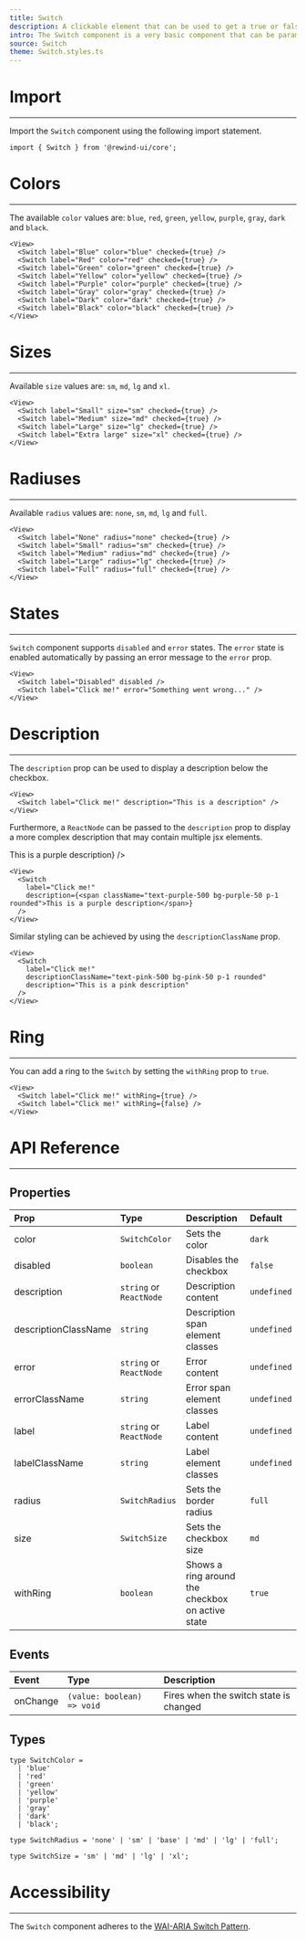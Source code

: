 ```yaml
---
title: Switch
description: A clickable element that can be used to get a true or false value.
intro: The Switch component is a very basic component that can be parametrized by its size, tone, shadow and other properties.
source: Switch
theme: Switch.styles.ts
---
```


# Import
---
Import the `Switch` component using the following import statement.

```tsx
import { Switch } from '@rewind-ui/core';
```

# Colors
---
The available `color` values are: `blue`, `red`, `green`, `yellow`, `purple`, `gray`, `dark` and `black`.

<View>
  <Switch label="Blue" color="blue" checked={true} />
  <Switch label="Red" color="red" checked={true} />
  <Switch label="Green" color="green" checked={true} />
  <Switch label="Yellow" color="yellow" checked={true} />
  <Switch label="Purple" color="purple" checked={true} />
  <Switch label="Gray" color="gray" checked={true} />
  <Switch label="Dark" color="dark" checked={true} />
  <Switch label="Black" color="black" checked={true} />
</View>

```tsx
<View>
  <Switch label="Blue" color="blue" checked={true} />
  <Switch label="Red" color="red" checked={true} />
  <Switch label="Green" color="green" checked={true} />
  <Switch label="Yellow" color="yellow" checked={true} />
  <Switch label="Purple" color="purple" checked={true} />
  <Switch label="Gray" color="gray" checked={true} />
  <Switch label="Dark" color="dark" checked={true} />
  <Switch label="Black" color="black" checked={true} />
</View>
```

# Sizes
---
Available `size` values are: `sm`, `md`, `lg` and `xl`.

<View>
  <Switch label="Small" size="sm" checked={true} />
  <Switch label="Medium" size="md" checked={true} />
  <Switch label="Large" size="lg" checked={true} />
  <Switch label="Extra large" size="xl" checked={true} />
</View>

```tsx
<View>
  <Switch label="Small" size="sm" checked={true} />
  <Switch label="Medium" size="md" checked={true} />
  <Switch label="Large" size="lg" checked={true} />
  <Switch label="Extra large" size="xl" checked={true} />
</View>
```

# Radiuses
---
Available `radius` values are: `none`, `sm`, `md`, `lg` and `full`.

<View>
  <Switch label="None" radius="none" checked={true} />
  <Switch label="Small" radius="sm" checked={true} />
  <Switch label="Medium" radius="md" checked={true} />
  <Switch label="Large" radius="lg" checked={true} />
  <Switch label="Full" radius="full" checked={true} />
</View>

```tsx
<View>
  <Switch label="None" radius="none" checked={true} />
  <Switch label="Small" radius="sm" checked={true} />
  <Switch label="Medium" radius="md" checked={true} />
  <Switch label="Large" radius="lg" checked={true} />
  <Switch label="Full" radius="full" checked={true} />
</View>
```

# States
---
`Switch` component supports `disabled` and `error` states. The `error` state is enabled automatically by passing an error message to the `error` prop.

<View>
  <Switch label="Disabled" disabled />
  <Switch label="Click me!" error="Something went wrong..." />
</View>

```tsx
<View>
  <Switch label="Disabled" disabled />
  <Switch label="Click me!" error="Something went wrong..." />
</View>
```

# Description
---
The `description` prop can be used to display a description below the checkbox.

<View>
  <Switch label="Click me!" description="This is a description" />
</View>

```tsx
<View>
  <Switch label="Click me!" description="This is a description" />
</View>
```

Furthermore, a `ReactNode` can be passed to the `description` prop to display a more complex description that may contain multiple jsx elements.

<View>
  <Switch label="Click me!" description={<span className="text-purple-500 bg-purple-50 p-1 rounded">This is a purple description</span>} />
</View>

```tsx
<View>
  <Switch
    label="Click me!"
    description={<span className="text-purple-500 bg-purple-50 p-1 rounded">This is a purple description</span>}
  />
</View>
```

Similar styling can be achieved by using the `descriptionClassName` prop.

<View>
  <Switch label="Click me!" descriptionClassName="text-pink-500 bg-pink-50 p-1 rounded" description="This is a pink description" />
</View>

```tsx
<View>
  <Switch
    label="Click me!"
    descriptionClassName="text-pink-500 bg-pink-50 p-1 rounded"
    description="This is a pink description"
  />
</View>
```

# Ring
---
You can add a ring to the `Switch` by setting the `withRing` prop to `true`.

<View>
  <Switch label="Click me!" withRing={true} />
  <Switch label="Click me!" withRing={false} />
</View>

```tsx
<View>
  <Switch label="Click me!" withRing={true} />
  <Switch label="Click me!" withRing={false} />
</View>
```

# API Reference
---
## Properties

| Prop                 | Type                    | Description                                      | Default     |
|:---------------------|:------------------------|:-------------------------------------------------|:------------|
| color                | `SwitchColor`           | Sets the color                                   | `dark`      |
| disabled             | `boolean`               | Disables the checkbox                            | `false`     |
| description          | `string` or `ReactNode` | Description content                              | `undefined` |
| descriptionClassName | `string`                | Description span element classes                 | `undefined` |
| error                | `string` or `ReactNode` | Error content                                    | `undefined` |
| errorClassName       | `string`                | Error span element classes                       | `undefined` |
| label                | `string` or `ReactNode` | Label content                                    | `undefined` |
| labelClassName       | `string`                | Label element classes                            | `undefined` |
| radius               | `SwitchRadius`          | Sets the border radius                           | `full`      |
| size                 | `SwitchSize`            | Sets the checkbox size                           | `md`        |
| withRing             | `boolean`               | Shows a ring around the checkbox on active state | `true`      |

## Events

| Event    | Type                       | Description                              |
|:---------|:---------------------------|:-----------------------------------------|
| onChange | `(value: boolean) => void` | Fires when the switch state is changed   |

## Types

```tsx
type SwitchColor =
  | 'blue'
  | 'red'
  | 'green'
  | 'yellow'
  | 'purple'
  | 'gray'
  | 'dark'
  | 'black';
```

```tsx
type SwitchRadius = 'none' | 'sm' | 'base' | 'md' | 'lg' | 'full';
```

```tsx
type SwitchSize = 'sm' | 'md' | 'lg' | 'xl';
```

# Accessibility
---
The `Switch` component adheres to the [WAI-ARIA Switch Pattern](https://www.w3.org/WAI/ARIA/apg/patterns/switch/).

